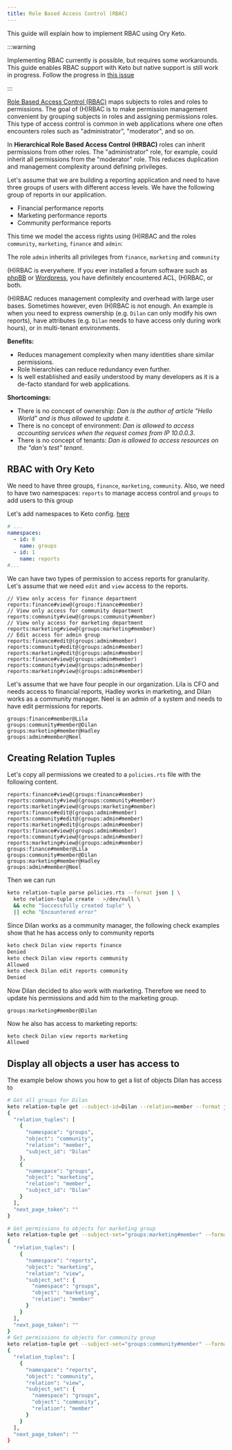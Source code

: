 ```yaml
---
title: Role Based Access Control (RBAC)
---
```


This guide will explain how to implement RBAC using Ory Keto.

:::warning

Implementing RBAC currently is possible, but requires some workarounds. This guide enables RBAC support with Keto but native
support is still work in progress. Follow the progress in [this issue](https://github.com/ory/keto/issues/598)

:::

[Role Based Access Control (RBAC)](https://en.wikipedia.org/wiki/Role-based_access_control) maps subjects to roles and roles to
permissions. The goal of (H)RBAC is to make permission management convenient by grouping subjects in roles and assigning
permissions roles. This type of access control is common in web applications where one often encounters roles such as
"administrator", "moderator", and so on.

In **Hierarchical Role Based Access Control (HRBAC)** roles can inherit permissions from other roles. The "administrator" role,
for example, could inherit all permissions from the "moderator" role. This reduces duplication and management complexity around
defining privileges.

Let's assume that we are building a reporting application and need to have three groups of users with different access levels. We
have the following group of reports in our application.

- Financial performance reports
- Marketing performance reports
- Community performance reports

This time we model the access rights using (H)RBAC and the roles `community`, `marketing`, `finance` and `admin`:

The role `admin` inherits all privileges from `finance`, `marketing` and `community`

(H)RBAC is everywhere. If you ever installed a forum software such as
[phpBB](https://www.phpbb.com/support/docs/en/3.1/ug/adminguide/permissions_roles/) or
[Wordpress](https://codex.wordpress.org/Roles_and_Capabilities), you have definitely encountered ACL, (H)RBAC, or both.

(H)RBAC reduces management complexity and overhead with large user bases. Sometimes however, even (H)RBAC is not enough. An
example is when you need to express ownership (e.g. `Dilan` can only modify his own reports), have attributes (e.g. `Dilan` needs
to have access only during work hours), or in multi-tenant environments.

**Benefits:**

- Reduces management complexity when many identities share similar permissions.
- Role hierarchies can reduce redundancy even further.
- Is well established and easily understood by many developers as it is a de-facto standard for web applications.

**Shortcomings:**

- There is no concept of ownership: _Dan is the author of article "Hello World" and is thus allowed to update it_.
- There is no concept of environment: _Dan is allowed to access accounting services when the request comes from IP 10.0.0.3_.
- There is no concept of tenants: _Dan is allowed to access resources on the "dan's test" tenant_.

## RBAC with Ory Keto

We need to have three groups, `finance`, `marketing`, `community`. Also, we need to have two namespaces: `reports` to manage
access control and `groups` to add users to this group

Let's add namespaces to Keto config. [here](https://www.ory.sh/docs/keto/reference/configuration)

```yaml
# ...
namespaces:
  - id: 0
    name: groups
  - id: 1
    name: reports
#...
```

We can have two types of permission to access reports for granularity. Let's assume that we need `edit` and `view` access to the
reports.

```keto-relation-tuples
// View only access for finance department
reports:finance#view@(groups:finance#member)
// View only access for community department
reports:community#view@(groups:community#member)
// View only access for marketing department
reports:marketing#view@(groups:marketing#member)
// Edit access for admin group
reports:finance#edit@(groups:admin#member)
reports:community#edit@(groups:admin#member)
reports:marketing#edit@(groups:admin#member)
reports:finance#view@(groups:admin#member)
reports:community#view@(groups:admin#member)
reports:marketing#view@(groups:admin#member)
```

Let's assume that we have four people in our organization. Lila is CFO and needs access to financial reports, Hadley works in
marketing, and Dilan works as a community manager. Neel is an admin of a system and needs to have edit permissions for reports.

```keto-relation-tuples
groups:finance#member@Lila
groups:community#member@Dilan
groups:marketing#member@Hadley
groups:admin#member@Neel
```

## Creating Relation Tuples

Let's copy all permissions we created to a `policies.rts` file with the following content.

```keto-relation-tuples
reports:finance#view@(groups:finance#member)
reports:community#view@(groups:community#member)
reports:marketing#view@(groups:marketing#member)
reports:finance#edit@(groups:admin#member)
reports:community#edit@(groups:admin#member)
reports:marketing#edit@(groups:admin#member)
reports:finance#view@(groups:admin#member)
reports:community#view@(groups:admin#member)
reports:marketing#view@(groups:admin#member)
groups:finance#member@Lila
groups:community#member@Dilan
groups:marketing#member@Hadley
groups:admin#member@Neel
```

Then we can run

```bash
keto relation-tuple parse policies.rts --format json | \
  keto relation-tuple create - >/dev/null \
  && echo "Successfully created tuple" \
  || echo "Encountered error"
```

Since Dilan works as a community manager, the following check examples show that he has access only to community reports

```bash
keto check Dilan view reports finance
Denied
keto check Dilan view reports community
Allowed
keto check Dilan edit reports community
Denied
```

Now Dilan decided to also work with marketing. Therefore we need to update his permissions and add him to the marketing group.

```keto-relation-tuples
groups:marketing#member@Dilan
```

Now he also has access to marketing reports:

```
keto check Dilan view reports marketing
Allowed
```

## Display all objects a user has access to

The example below shows you how to get a list of objects Dilan has access to

```bash
# Get all groups for Dilan
keto relation-tuple get --subject-id=Dilan --relation=member --format json --read-remote localhost:4466 | jq
{
  "relation_tuples": [
    {
      "namespace": "groups",
      "object": "community",
      "relation": "member",
      "subject_id": "Dilan"
    },
    {
      "namespace": "groups",
      "object": "marketing",
      "relation": "member",
      "subject_id": "Dilan"
    }
  ],
  "next_page_token": ""
}

# Get permissions to objects for marketing group
keto relation-tuple get --subject-set="groups:marketing#member" --format json --read-remote localhost:4466 | jq
{
  "relation_tuples": [
    {
      "namespace": "reports",
      "object": "marketing",
      "relation": "view",
      "subject_set": {
        "namespace": "groups",
        "object": "marketing",
        "relation": "member"
      }
    }
  ],
  "next_page_token": ""
}
# Get permissions to objects for community group
keto relation-tuple get --subject-set="groups:community#member" --format json --read-remote localhost:4466 | jq
{
  "relation_tuples": [
    {
      "namespace": "reports",
      "object": "community",
      "relation": "view",
      "subject_set": {
        "namespace": "groups",
        "object": "community",
        "relation": "member"
      }
    }
  ],
  "next_page_token": ""
}
```
